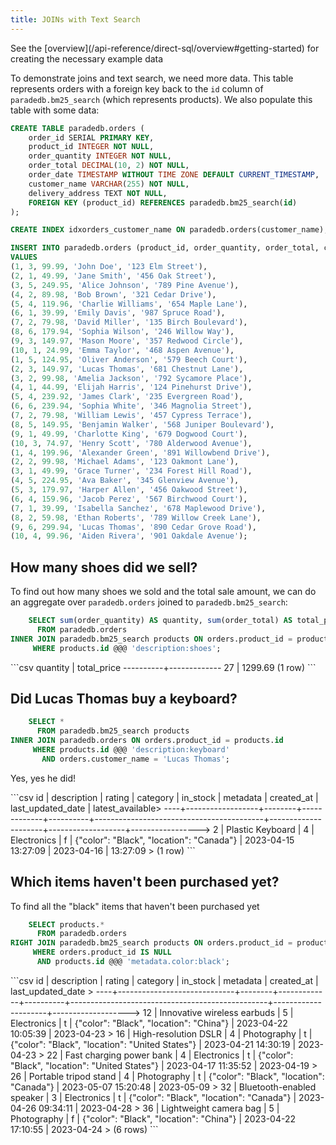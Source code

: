```yaml
---
title: JOINs with Text Search
---
```


<Note>
  See the [overview](/api-reference/direct-sql/overview#getting-started) for
  creating the necessary example data
</Note>

To demonstrate joins and text search, we need more data. This table represents orders with a foreign key back to the
`id` column of `paradedb.bm25_search` (which represents products). We also populate this table with some data:

```sql
CREATE TABLE paradedb.orders (
    order_id SERIAL PRIMARY KEY,
    product_id INTEGER NOT NULL,
    order_quantity INTEGER NOT NULL,
    order_total DECIMAL(10, 2) NOT NULL,
    order_date TIMESTAMP WITHOUT TIME ZONE DEFAULT CURRENT_TIMESTAMP,
    customer_name VARCHAR(255) NOT NULL,
    delivery_address TEXT NOT NULL,
    FOREIGN KEY (product_id) REFERENCES paradedb.bm25_search(id)
);

CREATE INDEX idxorders_customer_name ON paradedb.orders(customer_name);

INSERT INTO paradedb.orders (product_id, order_quantity, order_total, customer_name, delivery_address)
VALUES
(1, 3, 99.99, 'John Doe', '123 Elm Street'),
(2, 1, 49.99, 'Jane Smith', '456 Oak Street'),
(3, 5, 249.95, 'Alice Johnson', '789 Pine Avenue'),
(4, 2, 89.98, 'Bob Brown', '321 Cedar Drive'),
(5, 4, 119.96, 'Charlie Williams', '654 Maple Lane'),
(6, 1, 39.99, 'Emily Davis', '987 Spruce Road'),
(7, 2, 79.98, 'David Miller', '135 Birch Boulevard'),
(8, 6, 179.94, 'Sophia Wilson', '246 Willow Way'),
(9, 3, 149.97, 'Mason Moore', '357 Redwood Circle'),
(10, 1, 24.99, 'Emma Taylor', '468 Aspen Avenue'),
(1, 5, 124.95, 'Oliver Anderson', '579 Beech Court'),
(2, 3, 149.97, 'Lucas Thomas', '681 Chestnut Lane'),
(3, 2, 99.98, 'Amelia Jackson', '792 Sycamore Place'),
(4, 1, 44.99, 'Elijah Harris', '124 Pinehurst Drive'),
(5, 4, 239.92, 'James Clark', '235 Evergreen Road'),
(6, 6, 239.94, 'Sophia White', '346 Magnolia Street'),
(7, 2, 79.98, 'William Lewis', '457 Cypress Terrace'),
(8, 5, 149.95, 'Benjamin Walker', '568 Juniper Boulevard'),
(9, 1, 49.99, 'Charlotte King', '679 Dogwood Court'),
(10, 3, 74.97, 'Henry Scott', '780 Alderwood Avenue'),
(1, 4, 199.96, 'Alexander Green', '891 Willowbend Drive'),
(2, 2, 99.98, 'Michael Adams', '123 Oakmont Lane'),
(3, 1, 49.99, 'Grace Turner', '234 Forest Hill Road'),
(4, 5, 224.95, 'Ava Baker', '345 Glenview Avenue'),
(5, 3, 179.97, 'Harper Allen', '456 Oakwood Street'),
(6, 4, 159.96, 'Jacob Perez', '567 Birchwood Court'),
(7, 1, 39.99, 'Isabella Sanchez', '678 Maplewood Drive'),
(8, 2, 59.98, 'Ethan Roberts', '789 Willow Creek Lane'),
(9, 6, 299.94, 'Lucas Thomas', '890 Cedar Grove Road'),
(10, 4, 99.96, 'Aiden Rivera', '901 Oakdale Avenue');
```

## How many shoes did we sell?

To find out how many shoes we sold and the total sale amount, we can do an aggregate over `paradedb.orders` joined to
`paradedb.bm25_search`:

```sql
    SELECT sum(order_quantity) AS quantity, sum(order_total) AS total_price
      FROM paradedb.orders
INNER JOIN paradedb.bm25_search products ON orders.product_id = products.id
     WHERE products.id @@@ 'description:shoes';
```

<Accordion title="Expected Response">
  ```csv quantity | total_price ----------+------------- 27 | 1299.69 (1 row)
  ```
</Accordion>

## Did Lucas Thomas buy a keyboard?

```sql
    SELECT *
      FROM paradedb.bm25_search products
INNER JOIN paradedb.orders ON orders.product_id = products.id
     WHERE products.id @@@ 'description:keyboard'
       AND orders.customer_name = 'Lucas Thomas';
```

Yes, yes he did!

<Accordion title="Expected Response">
```csv
 id |   description    | rating |  category   | in_stock |                 metadata                 |     created_at      | last_updated_date | latest_available>
----+------------------+--------+-------------+----------+------------------------------------------+---------------------+-------------------+----------------->
  2 | Plastic Keyboard |      4 | Electronics | f        | {"color": "Black", "location": "Canada"} | 2023-04-15 13:27:09 | 2023-04-16        | 13:27:09        >
(1 row)
```
</Accordion>

## Which items haven't been purchased yet?

To find all the "black" items that haven't been purchased yet

```sql
    SELECT products.*
      FROM paradedb.orders
RIGHT JOIN paradedb.bm25_search products ON orders.product_id = products.id
     WHERE orders.product_id IS NULL
      AND products.id @@@ 'metadata.color:black';
```

<Accordion title="Expected Response">
```csv
 id |         description         | rating |  category   | in_stock |                    metadata                     |     created_at      | last_updated_date >
----+-----------------------------+--------+-------------+----------+-------------------------------------------------+---------------------+------------------->
 12 | Innovative wireless earbuds |      5 | Electronics | t        | {"color": "Black", "location": "China"}         | 2023-04-22 10:05:39 | 2023-04-23        >
 16 | High-resolution DSLR        |      4 | Photography | t        | {"color": "Black", "location": "United States"} | 2023-04-21 14:30:19 | 2023-04-23        >
 22 | Fast charging power bank    |      4 | Electronics | t        | {"color": "Black", "location": "United States"} | 2023-04-17 11:35:52 | 2023-04-19        >
 26 | Portable tripod stand       |      4 | Photography | t        | {"color": "Black", "location": "Canada"}        | 2023-05-07 15:20:48 | 2023-05-09        >
 32 | Bluetooth-enabled speaker   |      3 | Electronics | t        | {"color": "Black", "location": "Canada"}        | 2023-04-26 09:34:11 | 2023-04-28        >
 36 | Lightweight camera bag      |      5 | Photography | f        | {"color": "Black", "location": "China"}         | 2023-04-22 17:10:55 | 2023-04-24        >
(6 rows)
```
</Accordion>

